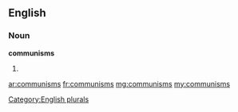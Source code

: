 ==English==

===Noun===
'''communisms'''

# {{plural of|[[communism]]}}

[[Category:English plurals]]

[[ar:communisms]]
[[fr:communisms]]
[[mg:communisms]]
[[my:communisms]]